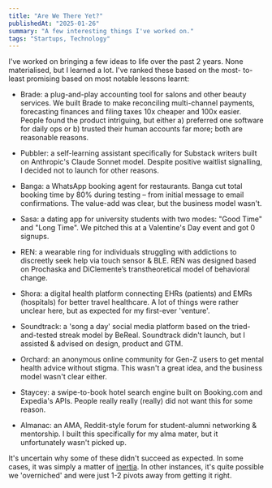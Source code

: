 ```yaml
---
title: "Are We There Yet?"
publishedAt: "2025-01-26"
summary: "A few interesting things I've worked on."
tags: "Startups, Technology"
---
```


I've worked on bringing a few ideas to life over the past 2 years. None materialised, but I learned a lot. I've ranked these based on the most- to-least promising based on most notable lessons learnt:

*   Brade: a plug-and-play accounting tool for salons and other beauty services. We built Brade to make reconciling multi-channel payments, forecasting finances and filing taxes 10x cheaper and 100x easier. People found the product intriguing, but either a) preferred one software for daily ops or b) trusted their human accounts far more; both are reasonable reasons.
    
*   Pubbler: a self-learning assistant specifically for Substack writers built on Anthropic's Claude Sonnet model. Despite positive waitlist signalling, I decided not to launch for other reasons. 

*   Banga: a WhatsApp booking agent for restaurants. Banga cut total booking time by 80% during testing – from initial message to email confirmations. The value-add was clear, but the business model wasn't. 

*   Sasa: a dating app for university students with two modes: "Good Time" and "Long Time". We pitched this at a Valentine's Day event and got 0 signups. 
    
*   REN: a wearable ring for individuals struggling with addictions to discreetly seek help via touch sensor & BLE. REN was designed based on Prochaska and DiClemente’s transtheoretical model of behavioral change. 

*   Shora: a digital health platform connecting EHRs (patients) and EMRs (hospitals) for better travel healthcare. A lot of things were rather unclear here, but as expected for  my first-ever 'venture'.  
    
*   Soundtrack: a 'song a day' social media platform based on the tried-and-tested streak model by BeReal. Soundtrack didn't launch, but I assisted & advised on design, product and GTM.

*   Orchard: an anonymous online community for Gen-Z users to get mental health advice without stigma. This wasn't a great idea, and the business model wasn't clear either.

*   Staycey: a swipe-to-book hotel search engine built on Booking.com and Expedia's APIs. People really really (really) did not want this for some reason. 
    
*   Almanac: an AMA, Reddit-style forum for student-alumni networking & mentorship. I built this specifically for my alma mater, but it unfortunately wasn't picked up.


It's uncertain why some of these didn't succeed as expected. In some cases, it was simply a matter of [inertia](https://t18e.com/blog/inertia). In other instances, it's quite possible we 'overniched' and were just 1-2 pivots away from getting it right.

